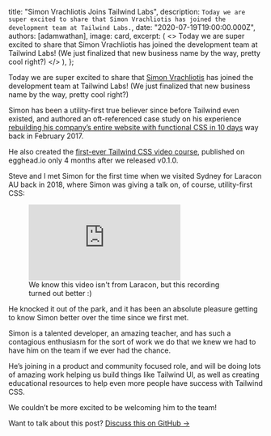 
  title: "Simon Vrachliotis Joins Tailwind Labs",
  description: `Today we are super excited to share that Simon Vrachliotis has joined the development team at Tailwind Labs.`,
  date: "2020-07-19T19:00:00.000Z",
  authors: [adamwathan],
  image: card,
  excerpt: (
    <>
      Today we are super excited to share that <Link href="https://twitter.com/simonswiss">Simon Vrachliotis</Link> has
      joined the development team at Tailwind Labs! (We just finalized that new business name by the way, pretty cool
      right?)
    </>
  ),
};

Today we are super excited to share that [Simon Vrachliotis](https://twitter.com/simonswiss) has joined the development team at Tailwind Labs! (We just finalized that new business name by the way, pretty cool right?)

Simon has been a utility-first true believer since before Tailwind even existed, and authored an oft-referenced case study on his experience [rebuilding his company’s entire website with functional CSS in 10 days](https://hackernoon.com/full-re-write-with-tachyons-and-functional-css-a-case-study-part-1-635ccb5fb00b) way back in February 2017.

He also created the [first-ever Tailwind CSS video course](https://egghead.io/courses/build-user-interfaces-by-composing-css-utility-classes-with-tailwind), published on egghead.io only 4 months after we released v0.1.0.

Steve and I met Simon for the first time when we visited Sydney for Laracon AU back in 2018, where Simon was giving a talk on, of course, utility-first CSS:

<figure>
  <iframe
    src="https://player.vimeo.com/video/294976504"
    frameBorder="0"
    allow="accelerometer; autoplay; encrypted-media; gyroscope; picture-in-picture"
    allowFullScreen
    className="aspect-video w-full"
  ></iframe>
  <figcaption>We know this video isn't from Laracon, but this recording turned out better :)</figcaption>
</figure>

He knocked it out of the park, and it has been an absolute pleasure getting to know Simon better over the time since we first met.

Simon is a talented developer, an amazing teacher, and has such a contagious enthusiasm for the sort of work we do that we knew we had to have him on the team if we ever had the chance.

He’s joining in a product and community focused role, and will be doing lots of amazing work helping us build things like Tailwind UI, as well as creating educational resources to help even more people have success with Tailwind CSS.

We couldn’t be more excited to be welcoming him to the team!

Want to talk about this post? <a href="https://github.com/tailwindcss/tailwindcss/discussions/2043">Discuss this on GitHub →</a>
